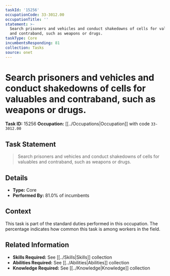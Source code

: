 ```yaml
---
taskId: '15256'
occupationCode: 33-3012.00
occupationTitle: ''
statement: >-
  Search prisoners and vehicles and conduct shakedowns of cells for valuables
  and contraband, such as weapons or drugs.
taskType: Core
incumbentsResponding: 81
collection: Tasks
source: onet
---
```

# Search prisoners and vehicles and conduct shakedowns of cells for valuables and contraband, such as weapons or drugs.

**Task ID:** 15256
**Occupation:** [[../Occupations|Occupation]] with code `33-3012.00`

## Task Statement

> Search prisoners and vehicles and conduct shakedowns of cells for valuables and contraband, such as weapons or drugs.

## Details

- **Type:** Core
- **Performed By:** 81.0% of incumbents

## Context

This task is part of the standard duties performed in this occupation. The percentage indicates how common this task is among workers in the field.

## Related Information

- **Skills Required:** See [[../Skills|Skills]] collection
- **Abilities Required:** See [[../Abilities|Abilities]] collection
- **Knowledge Required:** See [[../Knowledge|Knowledge]] collection
